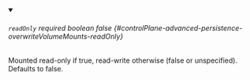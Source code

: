 
<details className="config-field" data-expandable="false" open>
<summary>

###### `readOnly` <span className="config-field-required" data-required="false">required</span> <span className="config-field-type">boolean</span> <span className="config-field-default">false</span> <span className="config-field-enum"></span> {#controlPlane-advanced-persistence-overwriteVolumeMounts-readOnly}

Mounted read-only if true, read-write otherwise (false or unspecified).
Defaults to false.

</summary>



</details>
